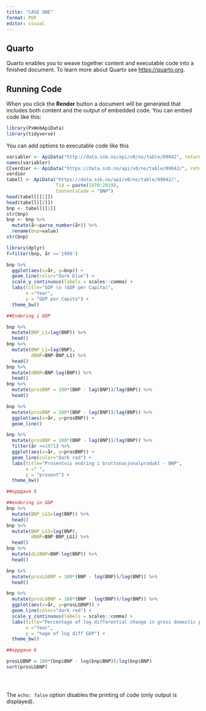 ---
title: "CASE ONE"
format: PDF
editor: visual
---

## Quarto

Quarto enables you to weave together content and executable code into a finished document. To learn more about Quarto see <https://quarto.org>.

## Running Code

When you click the **Render** button a document will be generated that includes both content and the output of embedded code. You can embed code like this:

```{r}
library(PxWebApiData)
library(tidyverse)
```

You can add options to executable code like this

```{r}
variabler <- ApiData("http://data.ssb.no/api/v0/no/table/09842", returnMetaFrames = TRUE)
names(variabler)
CCverdier <- ApiData("https://data.ssb.no/api/v0/no/table/09842/", returnMetaData = TRUE)
verdier
tabell <- ApiData("https://data.ssb.no/api/v0/no/table/09842/",
                  Tid = paste(1970:2019),
                  ContentsCode = "BNP")
head(tabell[[1]])
head(tabell[[2]])
bnp <- tabell[[1]]
str(bnp)
bnp <- bnp %>%
  mutate(år=parse_number(år)) %>% 
  rename(bnp=value)
str(bnp)

library(dplyr)
f=filter(bnp, år >='1990')

bnp %>%
  ggplot(aes(x=år, y=bnp)) +
  geom_line(color="dark blue") +
  scale_y_continuous(labels = scales::comma) +
  labs(title="GDP \n (GDP per Capita)",
       x ="Year",
       y = "GDP per Capita") +
  theme_bw()

##Endering i GDP

bnp %>% 
  mutate(BNP_L1=lag(BNP)) %>% 
  head()
bnp %>% 
  mutate(BNP_L1=lag(BNP),
         dBNP=BNP-BNP_L1) %>% 
  head()
bnp %>% 
  mutate(dBNP=BNP-lag(BNP)) %>% 
  head()
bnp %>%
  mutate(prosBNP = 100*(BNP - lag(BNP))/lag(BNP)) %>%
  head()

bnp %>%
  mutate(prosBNP = 100*(BNP - lag(BNP))/lag(BNP)) %>%
  ggplot(aes(x=år, y=prosBNP)) +
  geom_line()

bnp %>%
  mutate(prosBNP = 100*(BNP - lag(BNP))/lag(BNP)) %>%
  filter(år >=1971) %>% 
  ggplot(aes(x=år, y=prosBNP)) +
  geom_line(color="dark red") +
  labs(title="Prosentvis endring i bruttonasjonalprodukt - BNP",
       x =" ",
       y = "prosent") +
  theme_bw()

##oppgave 5

##endering in GDP
bnp %>% 
  mutate(BNP_LG1=log(BNP)) %>% 
  head()
bnp %>% 
  mutate(BNP_LG1=log(BNP),
         dBNP=BNP-BNP_LG1) %>% 
  head()
bnp %>% 
  mutate(dLGBNP=BNP-log(BNP)) %>% 
  head()

bnp %>%
  mutate(prosLGBNP = 100*(BNP - log(BNP))/log(BNP)) %>%
  head()

bnp %>%
  mutate(prosLGBNP = 100*(BNP - log(BNP))/log(BNP)) %>%
  ggplot(aes(x=år, y=prosLGBNP)) +
  geom_line(color="dark red") +
  scale_y_continuous(labels = scales::comma) +
  labs(title="Percentage of log differential change in gross domestic product",
       x ="Year",
       y = "%age of log diff GDP") +
  theme_bw()

##oppgave 6

prosLGBNP = 100*(bnp$BNP - log(bnp$BNP))/log(bnp$BNP)
sort(prosLGBNP)





```

The `echo: false` option disables the printing of code (only output is displayed).
